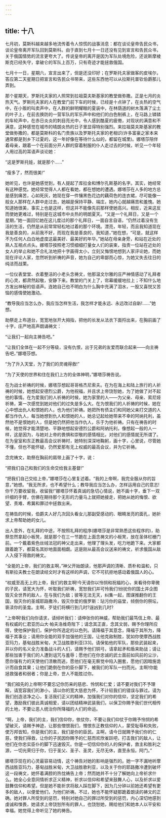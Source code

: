 ```yaml
---
---
---
```

title: 十八
---




七月初，莫斯科越来越多地流传着令人惊慌的战事消息：都在谈论皇帝告民众书，谈论皇帝离开军队回到莫斯科。由于直到七月十一日还没有见到宣言和告民众书，关于俄国情势的流言更夸大了。传说皇帝的离开是因为军队处境危险，还说斯摩棱斯克已经失守，拿破仑的军队上百万，只有奇迹才能拯救俄国。

七月十一日，星期六，宣言出来了，但是还没印好；在罗斯托夫家做客的皮埃尔，答应第二天星期日把宣言和告民众书带来，这些东西他可以从拉斯托普钦伯爵那儿弄到。

那个星期天，罗斯托夫家的人照常到拉祖莫夫斯基家的教堂做弥撒。正是七月的炎热天气。罗斯托夫家的人在教堂门前下车的时候，已经是十点钟了，在炎热的空气中，在小贩的叫卖声中，在人群的鲜明耀眼的夏装中，在林荫道的树木落满了尘土的叶子上，在前去换防的一营军队的军乐声中和他们的白色制裤上，在马路上辚辚的车轮声中，在赤日炎炎的刺目亮光中，令人感到酷夏的疲倦，对现状的满意和不满意，这种感觉在城市的晴朗炎热的日子里显得特别强烈。来拉祖莫夫斯基家的教堂做弥撒的，都是莫斯科的名门贵族以及罗斯托夫家的老相识(许多富豪之家本来通常都是到乡下过夏的，这一年好像在等待什么似的，都留在城里)。娜塔莎陪伴着母亲，跟着一个在前面分开人群的穿着制服的仆人走过去的时候，听见一个年轻人用过高的耳语声谈论她：

“这是罗斯托娃，就是那个……”

“瘦多了，然而很美!”

她听见，也许是她感觉到，有人提起了库拉金和博尔孔斯基的名字。其实，她经常有这种感觉。她经常觉得人人都在看她，都在想她的遭遇。娜塔莎在人多的地方总是感到痛苦，心如死灰，她现在穿一件镶黑色花边的藕荷色的连衣裙，尽可能像一般女人那样在人群中走过去，她越是保持平静、端庄，她内心就越痛苦和羞愧。她知道她很美，事实上也是这样，但这并不能像先前那样使她高兴。相反，近来这反而使她更难过，特别是在这城市中炎热的明朗夏天。“又是一个礼拜日，又是一个星期，”她一面回忆她在这儿度过的那个礼拜日，一面自言自语，“仍然过着没有生活的生活，仍然是从前常常轻松地过着的那个环境。漂亮，年轻，而且我知道现在我是善良的，从前我不好，而现在我是善良的，我知道，”她在想，“可是，就这样不为任何人白白地虚度这最美好、最美好的年华。”她站在母亲身旁，和站在近处的熟人互相点点头。娜塔莎按照老习惯细细打量女人们的装束，指责一位站在近处的女人的举止和她不合礼法地把十字画得太小，立刻又悔恨地想到人家评论她，而她现在评论人家，忽然听到祈祷的声音，她为自己的卑鄙而心惊，为她又失去往日的纯洁而战栗。

一位仪表堂堂、衣着整洁的小老头念祷文，他那温文尔雅的庄严神情感动了礼拜者的心灵，都肃然起敬，安静下来。教堂的门关上了，帘幕缓缓地拉上；不知什么地方发出神秘的低语声。连她自己也不明白为什么胸中充满了泪水，一股又喜悦又苦恼的感情使她激动。

“教导我应当怎么办，我应当怎样生活，我怎样才能永远、永远改过自新!……”她想。

助祭走上布道台，宽宽地张开大拇指，把他的长发从法衣下面捋出来，在胸前画了十字，庄严地高声朗诵祷文：

“让我们一起向主祷告吧。”

“让我们全体在一起不分等级，没有仇恨，出于兄弟的友爱而联合起来——向主祷告吧，”娜塔莎想。

“为了升入天堂，为了我们的灵魂得救!”

“为了天使的世界和住在我们上方的全体神明，”娜塔莎祷告说。

在为战士祈祷的时候，娜塔莎想起哥哥格杰尼索夫。在为在海上和陆上旅行的人祈祷的时候，她想起安德烈公爵，为他祝福，并且求上帝饶恕她，为了她做了对不起他的事情。在为爱我们的人祈祷的时候，她为家里的人——为父亲、母亲、索尼娅祈祷，第一次感觉到她对他们的过失是多么大。在为恨我们的人祈祷的时候，她在心中想出仇人和恨她的人，也为他们祈祷。她把所有债主们和同她父亲打交道的人都当作仇人，每当她想到仇人和恨她的人，她总记起给她带来不幸的阿纳托利，虽然他不是恨她的人，但是她仍然把他当作仇人，乐于为他祈祷。只有在祷告的时候，她觉得才能清楚地、平静地想起安德烈公爵和阿纳托利，像想起一般的人一样，这是因为，与她对上帝的畏惧和崇敬的感情相比，对他们的感情就无所谓了。在为皇室和东正教最高会议祈祷时，她特别深深地鞠躬，画十字，心里说，尽管她不懂，但也不能怀疑，仍然爱那有无上权威的最高会议，并为它祈祷。

念完祷文，助祭在胸前的肩带上画了十字，说：

“把我们自己和我们的生命交给我主基督!”

“把我们自己交给上帝，”娜塔莎在心里复述着。“我的上帝啊，我完全服从你的旨意，”她想。“我无所求，也不希望什么；教导我应当怎么办，怎样运用自己的意志!你千万要收留我，收留我!”娜塔莎怀着真诚的急切心情说，她不画十字，垂下一双纤细的手臂，仿佛在期待那个无形的力量马上就把她接走，把她从她的悔恨、欲望、责难、希冀和罪过中拯救出来。

在祷告的时候，伯爵夫人好几次回头看女儿那副受感动的、眼睛发亮的面孔，她祈求上帝帮助她的女儿。

出人意外，在礼拜的中途，不按照礼拜的程序(娜塔莎是非常熟悉这些程序的)，助祭忽然拿起小板凳，就是那个在三一节跪在上面念祷文的小板凳，放在圣体栏栅门前。一个戴着紫色丝绒法冠的神父走出来，他理了理头发，吃力地跪下来。大家都跟着跪下，都莫名其妙地面面相觑。这是刚从最高会议送来的祷文，祈求俄国从敌人入侵下得救的祷文。

“全能的上帝，我们的救主啊，”神父开始朗读，他那声调的清晰、质朴和温和，只有斯拉夫教士在朗读经文时才有这样的声调，它不可抗拒地感动着俄国人的心。

“权威至高无上的上帝，我们的救主啊!今天请你以怜悯和祝福的心，来看待你卑微的子民，请宽大为怀，听取我们祈祷，宽恕我们并可怜我们!纷扰你的国土并企图毁灭全世界的敌人，在与我们为敌；彼等无法无天，纠集一起，图谋推翻你的王国，毁灭你的圣城耶路撒冷，毁灭你爱的俄罗斯：玷污你的庙堂，倾倒你的祭坛，亵渎你的圣龛。主啊，歹徒们将横行到几时?逞凶到几时?

“上帝啊!我们向你请求，请倾听我们：请伸张你的神威，帮助我们最笃信上帝、最有权威的仁君亚历山大·帕夫洛维奇陛下；请念其正直，念其文弱，赐予你理所应得，使他保护我们，保护你所选定的以色列。请降福于其意念，降福于其所为，降福于其事业；请用你全能的双手加强他的王国，让他克敌制胜，犹如你使摩西战胜亚玛力，基甸战胜米甸，大卫战胜歌利亚[33]。请保佑他的军队，那些武装起来，并以你的名义全力准备战斗的人们，请赐予他们铜弓，请拿起矛和盾来助战；请让那些加害于我们的人遭到诅咒与羞辱；愿他们在你忠诚的武士面前如风前的尘沙，愿你强有力的天使他们溃散而逃，愿他们在毫无察觉中陷入圈套，愿他们因暗施诡计而自食其果；让他们跪倒在你的臣仆脚下，被我们的军队一扫而光。主啊!你能拯救强者和弱者；你是上帝，世人不能胜过你。

“我们祖先的上帝啊!不要忘记你历来的慈悲、怜悯和仁爱；请不要对我们不予理睬，请宽容我们的渺小，请以你的宽大慈悲为怀，不计较我们的错误与罪过。请为我们创造洁净之心，复活我们正义的精神，加强我们对你的信仰，坚定我们的希望，激励我们彼此真诚相爱，请以团结精神武装我们，以保卫你赐予我们世代相传的土地，不要让恶人统治你所降福的人们的命运。

“啊，上帝，我们的主，我们信仰你，依仗你，不要让我们仰仗于你赐予怜悯的希望破灭，请赐予神迹，让那些憎恨我们，憎恨东正教信仰的人，蒙受耻辱和失败，使万邦皆知，你是我们的主，我们是你的臣民。主啊，请今日就赐予我们你的仁慈，使我们得救，让你的子民因你赐予的仁慈而欢欣雀跃吧，打击我们的敌人，让他们在你忠实臣仆的脚下迅速毁灭。你是一切信仰你的人的保护者，救主和胜利之源，一切光荣归于你，归于圣父、圣子、圣灵，无尽无休，直至永恒。阿门。”

娜塔莎现在的心灵最容易动情，这个祷告对她的影响是强烈的。她一字不漏地听摩西战胜亚玛力，基甸战胜米甸，大卫战胜歌利亚，以及关于你的耶路撒冷遭到破坏这一段祷文，她怀着满腔的热忱祷告上帝；然而她并不十分了解她向上帝祈求什么。她全心全意同情祈求正义精神，祈求以信仰和希望来鼓舞人心，以及祈求以爱鼓舞信仰和希望。但是她不能祈求将敌人踩在脚下，因为几分钟以前她还希望有更多的敌人，以便爱他们，为他们祈祷。不过，她也不能怀疑那跪着朗读的祷文的正确。她对罪人所受到的惩罚，特别对她自己的罪过所受到的惩罚，内心深切地感到虔诚和悚畏，她请求上帝饶恕所有的罪人，也饶恕她，赐给他们和她本人以平安和幸福。她觉得上帝听见了她的祷告。